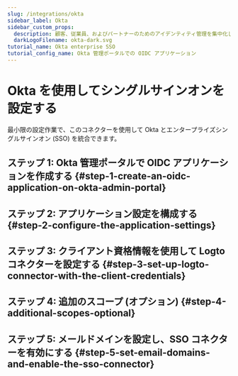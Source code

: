 ```yaml
---
slug: /integrations/okta
sidebar_label: Okta
sidebar_custom_props:
  description: 顧客、従業員、およびパートナーのためのアイデンティティ管理を集中化します。
  darkLogoFilename: okta-dark.svg
tutorial_name: Okta enterprise SSO
tutorial_config_name: Okta 管理ポータルでの OIDC アプリケーション
---
```




# Okta を使用してシングルサインオンを設定する

最小限の設定作業で、このコネクターを使用して Okta とエンタープライズシングルサインオン (SSO) を統合できます。

<GuideTip />

## ステップ 1: Okta 管理ポータルで OIDC アプリケーションを作成する \{#step-1-create-an-oidc-application-on-okta-admin-portal}

<Step1 />

## ステップ 2: アプリケーション設定を構成する \{#step-2-configure-the-application-settings}

<Step2 />

## ステップ 3: クライアント資格情報を使用して Logto コネクターを設定する \{#step-3-set-up-logto-connector-with-the-client-credentials}

<Step3 />

## ステップ 4: 追加のスコープ (オプション) \{#step-4-additional-scopes-optional}

<Step4 />

## ステップ 5: メールドメインを設定し、SSO コネクターを有効にする \{#step-5-set-email-domains-and-enable-the-sso-connector}

<Step5 />
